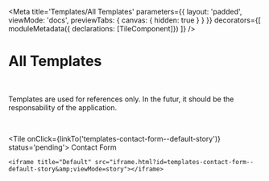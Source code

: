 
<Meta
    title='Templates/All Templates'
    parameters={{ 
        layout: 'padded', 
        viewMode: 'docs',
        previewTabs: { canvas: { hidden: true } }
    }}
    decorators={[
        moduleMetadata({ declarations: [TileComponent]})
    ]}
/>

# All Templates

<br/>

Templates are used for references only. In the futur, it should be the responsability of the application.

<br/>

<Stack>

<Tile onClick={linkTo('templates-contact-form--default-story')} status='pending'>
    Contact Form
    
    <iframe title="Default" src="iframe.html?id=templates-contact-form--default-story&amp;viewMode=story"></iframe>
</Tile>

</Stack>